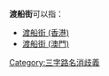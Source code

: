 '''渡船街'''可以指：
*[[渡船街_(香港)|渡船街 (香港)]]
*[[渡船街_(澳門)|渡船街 (澳門)]]
{{disambig}}
[[Category:三字路名消歧義|Category:三字路名消歧義]]